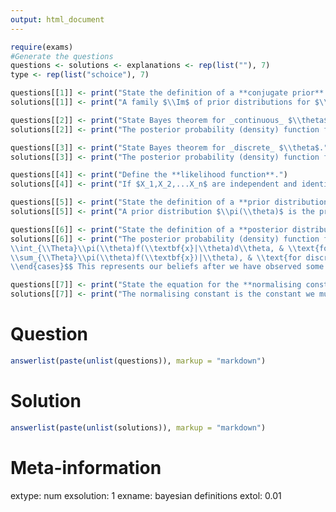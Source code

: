 ---
output: html_document
---

```{r data generation, echo = FALSE, results = "hide"}
require(exams)
#Generate the questions
questions <- solutions <- explanations <- rep(list(""), 7)
type <- rep(list("schoice"), 7)

questions[[1]] <- print("State the definition of a **conjugate prior**.")
solutions[[1]] <- print("A family $\\Im$ of prior distributions for $\\theta$ is said to be conjugate to $f(\\textbf{x}|\\theta)$ if for every prior distribution $\\pi(\\theta) \\in \\Im$, the posterior distribution $\\pi(\\theta|\\textbf{x})$ is also in $\\Im$.")

questions[[2]] <- print("State Bayes theorem for _continuous_ $\\theta$.")
solutions[[2]] <- print("The posterior probability (density) function for $\\theta$ is $$\\pi(\\theta|\\textbf{x})=\\frac{\\pi(\\theta)f(\\textbf{x}|\\theta)}{f(\\textbf{x})}$$ where $$f(\\textbf{x})=\\int_{\\Theta}\\pi(\\theta)f(\\textbf{x}|\\theta)d\\theta$$ for continuous $\\theta$.")

questions[[3]] <- print("State Bayes theorem for _discrete_ $\\theta$.")
solutions[[3]] <- print("The posterior probability (density) function for $\\theta$ is $$\\pi(\\theta|\\textbf{x})=\\frac{\\pi(\\theta)f(\\textbf{x}|\\theta)}{f(\\textbf{x})}$$ where $$f(\\textbf{x})=\\sum_{\\Theta}\\pi(\\theta)f(\\textbf{x})|\\theta)$$ for discrete $\\theta$.")

questions[[4]] <- print("Define the **likelihood function**.")
solutions[[4]] <- print("If $X_1,X_2,...X_n$ are independent and identically distributed observations (random sample), with pdf $f_X(X|\\theta)$, then the likelihood is defined as $$f(\\textbf{x}|\\theta)=\\prod_{i=1}^{n}f_X(X_i|\\theta).$$")

questions[[5]] <- print("State the definition of a **prior distribution**.")
solutions[[5]] <- print("A prior distribution $\\pi(\\theta)$ is the probability distribution that describes our beliefs about an unknown quantity, before we observe any data.")

questions[[6]] <- print("State the definition of a **posterior distribution**.")
solutions[[6]] <- print("The posterior probability (density) function for $\\theta$ is $$\\pi(\\theta|\\textbf{x})=\\frac{\\pi(\\theta)f(\\textbf{x}|\\theta)}{f(\\textbf{x})}$$ where $$f(\\textbf{x})=\\begin{cases}
\\int_{\\Theta}\\pi(\\theta)f(\\textbf{x}|\\theta)d\\theta, & \\text{for continuous $\\theta$.} \\\\
\\sum_{\\Theta}\\pi(\\theta)f(\\textbf{x})|\\theta), & \\text{for discrete $\\theta$.}
\\end{cases}$$ This represents our beliefs after we have observed some data.")

questions[[7]] <- print("State the equation for the **normalising constant** for Bayes theorem.")
solutions[[7]] <- print("The normalising constant is the constant we must multiply the probability function by to ensure the area under the graph is one, to obtain the probability density function. The equation for the normalising constant for Bayes theorem is $$f(\\textbf{x})=\\int_{\\Theta}f(\\textbf{x}|\\theta)\\pi(\\theta)d\\theta=\\int_{\\Theta}\\pi(\\theta|\\textbf{x})d\\theta$$")
```

Question
========
```{r questionlist, echo = FALSE, results = "asis"}
answerlist(paste(unlist(questions)), markup = "markdown")
```

Solution
========
```{r answerlist, echo = FALSE, results = "asis"}
answerlist(paste(unlist(solutions)), markup = "markdown")
```

Meta-information
================
extype: num
exsolution: 1
exname: bayesian definitions
extol: 0.01